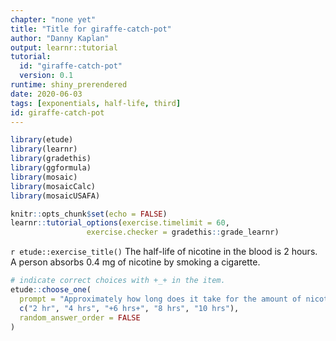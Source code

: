 ```yaml
---
chapter: "none yet"
title: "Title for giraffe-catch-pot"
author: "Danny Kaplan"
output: learnr::tutorial
tutorial:
  id: "giraffe-catch-pot"
  version: 0.1
runtime: shiny_prerendered
date: 2020-06-03 
tags: [exponentials, half-life, third]
id: giraffe-catch-pot
---
```


```r
library(etude)
library(learnr)
library(gradethis)
library(ggformula)
library(mosaic)
library(mosaicCalc)
library(mosaicUSAFA)

knitr::opts_chunk$set(echo = FALSE)
learnr::tutorial_options(exercise.timelimit = 60, 
                 exercise.checker = gradethis::grade_learnr)
```


`r etude::exercise_title()` The half-life of nicotine in the blood is 2 hours. A person absorbs 0.4 mg of nicotine by smoking a cigarette. 

```r
# indicate correct choices with +_+ in the item.
etude::choose_one(
  prompt = "Approximately how long does it take for the amount of nicotine in the blood to be reduced to 0.04 mg?",
  c("2 hr", "4 hrs", "+6 hrs+", "8 hrs", "10 hrs"),
  random_answer_order = FALSE
)
```
